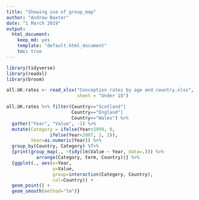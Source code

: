 ```yaml
---
title: "Showing use of group_map"
author: "Andrew Baxter"
date: "1 March 2019"
output: 
  html_document: 
    keep_md: yes
    template: "default.html_document"
    toc: true
---
```


```r
library(tidyverse)
library(readxl)
library(broom)
```



```r
all.UK.rates <- read_xlsx("Conception rates by age and country.xlsx",
                          sheet = "Under 18")

all.UK.rates %>% filter(Country=="Scotland"|
                        Country=="England"|
                        Country=="Wales") %>% 
  gather("Year", "Value", -1) %>% 
  mutate(Category = ifelse(Year<1999, 0,
                ifelse(Year<2007, 1, 2)),
         Year=as.numeric(Year)) %>% 
  group_by(Country, Category) %T>% 
  {print(group_map(., ~tidy(lm(Value ~ Year, data=.))) %>% 
           arrange(Category, term, Country))} %>% 
  {ggplot(., aes(x=Year,
                 y=Value,
                 group=interaction(Category, Country),
                 col=Country)) +
  geom_point() +
  geom_smooth(method="lm")}
```

